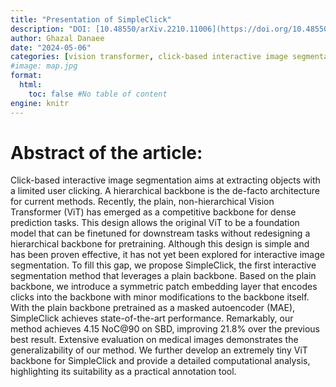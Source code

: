 ```yaml
---
title: "Presentation of SimpleClick"
description: "DOI: [10.48550/arXiv.2210.11006](https://doi.org/10.48550/arXiv.2210.11006){target='_blank'}"
author: Ghazal Danaee
date: "2024-05-06"
categories: [vision transformer, click-based interactive image segmentation, masked autoencoder]
#image: map.jpg
format:
  html:
    toc: false #No table of content
engine: knitr
---
```


# Abstract of the article:

Click-based interactive image segmentation aims at extracting objects with a limited user clicking. A hierarchical backbone is the de-facto architecture for current methods. Recently, the plain, non-hierarchical Vision Transformer (ViT) has emerged as a competitive backbone for dense prediction tasks. This design allows the original ViT to be a foundation model that can be finetuned for downstream tasks without redesigning a hierarchical backbone for pretraining. Although this design is simple and has been proven effective, it has not yet been explored for interactive image segmentation. To fill this gap, we propose SimpleClick, the first interactive segmentation method that leverages a plain backbone. Based on the plain backbone, we introduce a symmetric patch embedding layer that encodes clicks into the backbone with minor modifications to the backbone itself. With the plain backbone pretrained as a masked autoencoder (MAE), SimpleClick achieves state-of-the-art performance. Remarkably, our method achieves 4.15 NoC@90 on SBD, improving 21.8% over the previous best result. Extensive evaluation on medical images demonstrates the generalizability of our method. We further develop an extremely tiny ViT backbone for SimpleClick and provide a detailed computational analysis, highlighting its suitability as a practical annotation tool. 